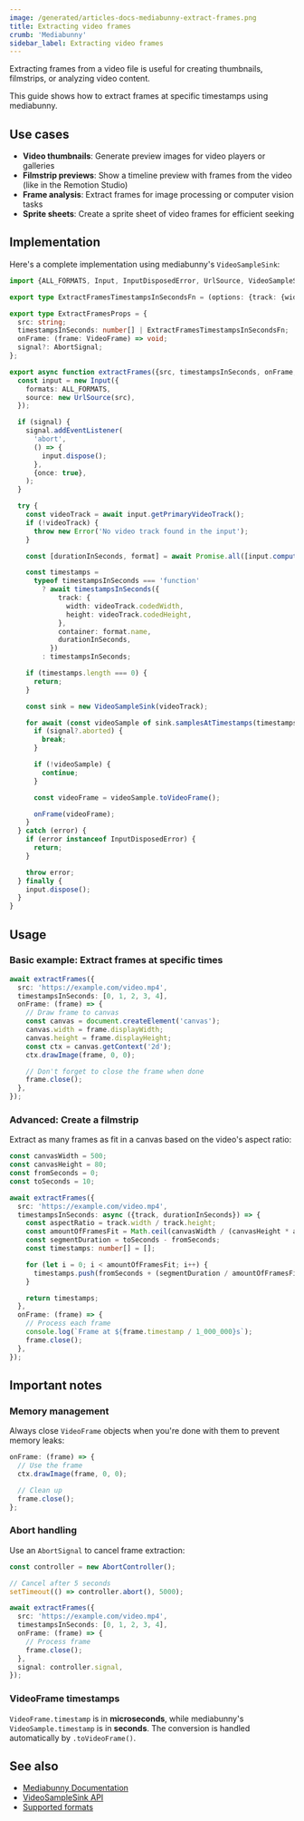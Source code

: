 ```yaml
---
image: /generated/articles-docs-mediabunny-extract-frames.png
title: Extracting video frames
crumb: 'Mediabunny'
sidebar_label: Extracting video frames
---
```


Extracting frames from a video file is useful for creating thumbnails, filmstrips, or analyzing video content.

This guide shows how to extract frames at specific timestamps using mediabunny.

## Use cases

- **Video thumbnails**: Generate preview images for video players or galleries
- **Filmstrip previews**: Show a timeline preview with frames from the video (like in the Remotion Studio)
- **Frame analysis**: Extract frames for image processing or computer vision tasks
- **Sprite sheets**: Create a sprite sheet of video frames for efficient seeking

## Implementation

Here's a complete implementation using mediabunny's `VideoSampleSink`:

```ts twoslash title="extractFrames() API snippet"
import {ALL_FORMATS, Input, InputDisposedError, UrlSource, VideoSampleSink} from 'mediabunny';

export type ExtractFramesTimestampsInSecondsFn = (options: {track: {width: number; height: number}; container: string; durationInSeconds: number | null}) => Promise<number[]> | number[];

export type ExtractFramesProps = {
  src: string;
  timestampsInSeconds: number[] | ExtractFramesTimestampsInSecondsFn;
  onFrame: (frame: VideoFrame) => void;
  signal?: AbortSignal;
};

export async function extractFrames({src, timestampsInSeconds, onFrame, signal}: ExtractFramesProps): Promise<void> {
  const input = new Input({
    formats: ALL_FORMATS,
    source: new UrlSource(src),
  });

  if (signal) {
    signal.addEventListener(
      'abort',
      () => {
        input.dispose();
      },
      {once: true},
    );
  }

  try {
    const videoTrack = await input.getPrimaryVideoTrack();
    if (!videoTrack) {
      throw new Error('No video track found in the input');
    }

    const [durationInSeconds, format] = await Promise.all([input.computeDuration(), input.getFormat()]);

    const timestamps =
      typeof timestampsInSeconds === 'function'
        ? await timestampsInSeconds({
            track: {
              width: videoTrack.codedWidth,
              height: videoTrack.codedHeight,
            },
            container: format.name,
            durationInSeconds,
          })
        : timestampsInSeconds;

    if (timestamps.length === 0) {
      return;
    }

    const sink = new VideoSampleSink(videoTrack);

    for await (const videoSample of sink.samplesAtTimestamps(timestamps)) {
      if (signal?.aborted) {
        break;
      }

      if (!videoSample) {
        continue;
      }

      const videoFrame = videoSample.toVideoFrame();

      onFrame(videoFrame);
    }
  } catch (error) {
    if (error instanceof InputDisposedError) {
      return;
    }

    throw error;
  } finally {
    input.dispose();
  }
}
```

## Usage

### Basic example: Extract frames at specific times

```ts
await extractFrames({
  src: 'https://example.com/video.mp4',
  timestampsInSeconds: [0, 1, 2, 3, 4],
  onFrame: (frame) => {
    // Draw frame to canvas
    const canvas = document.createElement('canvas');
    canvas.width = frame.displayWidth;
    canvas.height = frame.displayHeight;
    const ctx = canvas.getContext('2d');
    ctx.drawImage(frame, 0, 0);

    // Don't forget to close the frame when done
    frame.close();
  },
});
```

### Advanced: Create a filmstrip

Extract as many frames as fit in a canvas based on the video's aspect ratio:

```ts
const canvasWidth = 500;
const canvasHeight = 80;
const fromSeconds = 0;
const toSeconds = 10;

await extractFrames({
  src: 'https://example.com/video.mp4',
  timestampsInSeconds: async ({track, durationInSeconds}) => {
    const aspectRatio = track.width / track.height;
    const amountOfFramesFit = Math.ceil(canvasWidth / (canvasHeight * aspectRatio));
    const segmentDuration = toSeconds - fromSeconds;
    const timestamps: number[] = [];

    for (let i = 0; i < amountOfFramesFit; i++) {
      timestamps.push(fromSeconds + (segmentDuration / amountOfFramesFit) * (i + 0.5));
    }

    return timestamps;
  },
  onFrame: (frame) => {
    // Process each frame
    console.log(`Frame at ${frame.timestamp / 1_000_000}s`);
    frame.close();
  },
});
```

## Important notes

### Memory management

Always close `VideoFrame` objects when you're done with them to prevent memory leaks:

```ts
onFrame: (frame) => {
  // Use the frame
  ctx.drawImage(frame, 0, 0);

  // Clean up
  frame.close();
};
```

### Abort handling

Use an `AbortSignal` to cancel frame extraction:

```ts
const controller = new AbortController();

// Cancel after 5 seconds
setTimeout(() => controller.abort(), 5000);

await extractFrames({
  src: 'https://example.com/video.mp4',
  timestampsInSeconds: [0, 1, 2, 3, 4],
  onFrame: (frame) => {
    // Process frame
    frame.close();
  },
  signal: controller.signal,
});
```

### VideoFrame timestamps

`VideoFrame.timestamp` is in **microseconds**, while mediabunny's `VideoSample.timestamp` is in **seconds**. The conversion is handled automatically by `.toVideoFrame()`.

## See also

- [Mediabunny Documentation](https://mediabunny.dev)
- [VideoSampleSink API](https://mediabunny.dev/api/class/VideoSampleSink)
- [Supported formats](/docs/mediabunny/formats)
